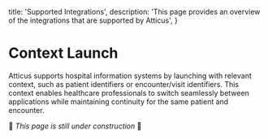   title: 'Supported Integrations',
  description:
    'This page provides an overview of the integrations that are supported by Atticus',
}

# Context Launch

Atticus supports hospital information systems by launching with relevant context, such as patient identifiers or encounter/visit identifiers. This context enables healthcare professionals to switch seamlessly between applications while maintaining continuity for the same patient and encounter.

🚧 *This page is still under construction* 🚧
